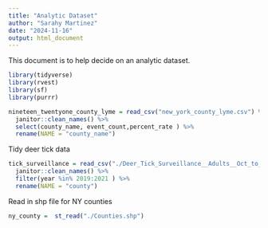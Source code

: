 ```yaml
---
title: "Analytic Dataset"
author: "Sarahy Martinez"
date: "2024-11-16"
output: html_document
---
```


This document is to help decide on an analytic dataset. 

```r
library(tidyverse)
library(rvest)
library(sf)
library(purrr)
``` 

```r
nineteen_twentyone_county_lyme = read_csv("new_york_county_lyme.csv") %>% 
  janitor::clean_names() %>% 
  select(county_name, event_count,percent_rate ) %>% 
  rename(NAME = "county_name")

```


Tidy deer tick data 
```r
tick_surveillance = read_csv("./Deer_Tick_Surveillance__Adults__Oct_to_Dec__excluding_Powassan_virus__Beginning_2008_20241116.csv") %>% 
  janitor::clean_names() %>% 
  filter(year %in% 2019:2021 ) %>% 
  rename(NAME = "county")

```

Read in shp file for NY counties 

```r
ny_county =  st_read("./Counties.shp") 

```

